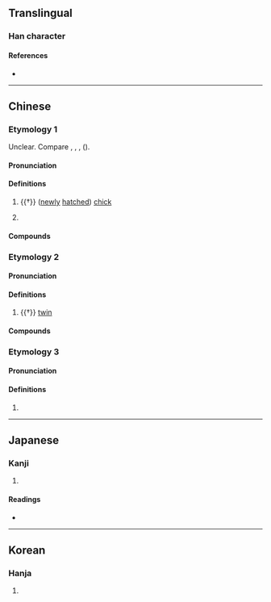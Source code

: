 {{character info/new}}
==Translingual==

===Han character===
{{Han char|rn=9|rad=人|as=11|sn=13|four=25230|canj=OYJJ|ids=⿰亻連}}

====References====
* {{Han ref|kx=0115.210|dkj=01049|dj=0246.090|hdz=10208.080|uh=50C6|ud=20678|bh=DCB6|bd=56502}}

----

==Chinese==
{{zh-forms|s=𫢪}}

===Etymology 1===
Unclear. Compare {{cog|lep|||young|tr=lyeŋ}}, {{cog|ium|jaih jaanx|jaih '''jaanx'''|a hen which has not laid eggs}}, {{cog|tai-pro|*C̬.qɤːŋᴮ||young hen}}, {{cog|lic|lang||chicken classifier}} ({{zh-ref|Schuessler, 2007}}).

====Pronunciation====
{{zh-pron
|m=liàn
|c=leng1,lin5
|c_note=leng1 - vernacular (may not be related); lin5 - literary
|h=pfs=lon
|mn=xm,zz,tp,kh,tn,tc,hc,sx,yl,mg:nōa/qz,lk:lōa/km:loāi
|mn-t=nuan3
|mc=2
|oc=1,2
|cat=n
}}

====Definitions====
{{zh-hanzi}}

# {{†}} ([[newly]] [[hatched]]) [[chick]]
# {{lb|zh|Cantonese}} {{zh-alt-form|𡃁}}

====Compounds====
{{zh-der|雞僆|雞僆仔}}

===Etymology 2===
{{rfe|zh|related to 孿?}}

====Pronunciation====
{{zh-pron
|m=liǎn,liàn
|c=lin5
|mc=1
|oc=n,1
|cat=n
}}

====Definitions====
{{zh-hanzi}}

# {{†}} [[twin]]

====Compounds====
{{zh-der|僆子}}

===Etymology 3===

====Pronunciation====
{{zh-pron
|m=lián
|cat=
}}

====Definitions====
{{zh-hanzi}}

# {{zh-only|僆𠋵}}

----

==Japanese==

===Kanji===
{{ja-kanji|grade=|rs=人11}}

# {{defn|lang=ja|sort=人11}}

====Readings====
* {{ja-readings|on=[[れん]] (ren)|kun=[[ふたご]] (futago), [[およぶ]] (oyobu), [[おひつく]] (ohitsuku)}}

----

==Korean==

===Hanja===
{{ko-hanja|hangeul=련|rv=ryeon|mr=ryŏn}}

# {{defn|lang=ko|sort=人11}}